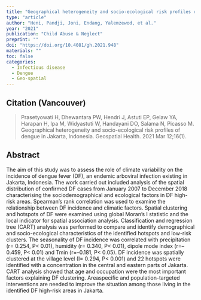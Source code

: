 ```yaml
---
title: "Geographical heterogeneity and socio-ecological risk profiles of dengue in Jakarta, Indonesia"
type: "article"
author: "Heni, Pandji, Joni, Endang, Yalemzewod, et al."
year: "2021"
publication: "Child Abuse & Neglect"
preprint: ""
doi: "https://doi.org/10.4081/gh.2021.948"
materials: ""
toc: false
categories:
  - Infectious disease
  - Dengue
  - Geo-spatial
---
```


## Citation (Vancouver)

> Prasetyowati H, Dhewantara PW, Hendri J, Astuti EP, Gelaw YA, Harapan H, Ipa M, Widyastuti W, Handayani DO, Salama N, Picasso M. Geographical heterogeneity and socio-ecological risk profiles of dengue in Jakarta, Indonesia. Geospatial Health. 2021 Mar 12;16(1).

## Abstract

The aim of this study was to assess the role of climate variability on the incidence of dengue fever (DF), an endemic arboviral infection existing in Jakarta, Indonesia. The work carried out included analysis of the spatial distribution of confirmed DF cases from January 2007 to December 2018 characterising the sociodemographical and ecological factors in DF high-risk areas. Spearman's rank correlation was used to examine the relationship between DF incidence and climatic factors. Spatial clustering and hotspots of DF were examined using global Moran's I statistic and the local indicator for spatial association analysis. Classification and regression tree (CART) analysis was performed to compare and identify demographical and socio-ecological characteristics of the identified hotspots and low-risk clusters. The seasonality of DF incidence was correlated with precipitation (r= 0.254, P\< 0.01), humidity (r= 0.340, P\< 0.01), dipole mode index (r=--0.459, P\< 0.01) and Tmin (r=--0.181, P\< 0.05). DF incidence was spatially clustered at the village level (I= 0.294, P\< 0.001) and 22 hotspots were identified with a concentration in the central and eastern parts of Jakarta. CART analysis showed that age and occupation were the most important factors explaining DF clustering. Areaspecific and population-targeted interventions are needed to improve the situation among those living in the identified DF high-risk areas in Jakarta.
